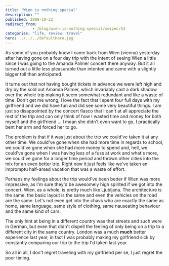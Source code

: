 ```yaml
---
title: 'Wien is nothing special'
description: ""
published: 2008-10-22
redirect_from: 
            - /blog/wien-is-nothing-special/swizec/53
categories: "life, review, travel"
hero: ../../../defaultHero.jpg
---
```


As some of you probably know I came back from Wien (vienna) yesterday after having gone on a four day trip with the intent of seeing Wien a little since I was going to the Amanda Palmer concert there anyway. But it all turned out a little less pleasurable than intented and came with a slightly bigger toll than anticipated.

It turns out that not having bought tickets in advance we were left high and dry by the sold out Amanda Palmer, which invariably cast a dark shadow over the whole trip making it seem somewhat redundant and like a waste of time. Don't get me wrong, I love the fact that I spent four full days with my girlfriend and we did have fun and did see some very beautiful things. I am just so disappointed by the concert fiasco that I can't at all appreciate the rest of the trip and can only think of how I wasted time and money for both myself and the girlfriend ... I mean she didn't even want to go, I practically bent her arm and forced her to go.

The problem is that if it was just about the trip we could've taken it at any other time. We could've gone when she had more time in regards to school, we could've gone when she had more money to spend and, hell, we could've gone when I was having less of a fuss at work and what's more, we could've gone for a longer time period and thrown other cities into the mix for an even better trip. Right now it just feels like we've taken an impromptu half-arsed vacation that was a waste of effort.

Perhaps my feelings about the trip would've been better if Wien was more impressive, as I'm sure they'd be awesomely high spirited if we got into the concert. Wien, as a whole, is pretty much like Ljubljana. The architecture is the same, the basic layout is the same and even the vehicles on the road are the same. Let's not even get into the chavs who are exactly the same as home, same language, same style of clothing, same nauseating behaviour and the same kind of cars.

The only hint at being in a different country was that streets and such were in German, but even that didn't dispell the feeling of only being on a trip to a different city in the same country. London was a much **much** better experience last year, in fact I was probably making my girlfriend sick by constantly comparing our trip to the trip I'd taken last year.

So all in all, I don't regret traveling with my girlfriend per se, I just regret the poor timing.
